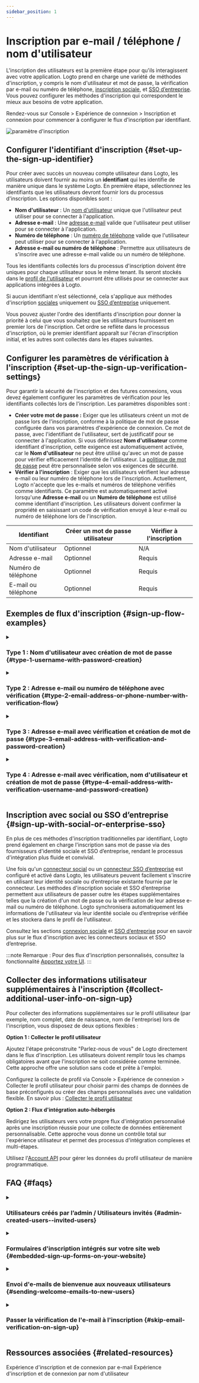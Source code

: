 ```yaml
---
sidebar_position: 1
---
```


# Inscription par e-mail / téléphone / nom d'utilisateur

L'inscription des utilisateurs est la première étape pour qu'ils interagissent avec votre application. Logto prend en charge une variété de méthodes d'inscription, y compris le nom d'utilisateur et mot de passe, la vérification par e-mail ou numéro de téléphone, [inscription sociale](/end-user-flows/sign-up-and-sign-in/social-sign-in), et [SSO d’entreprise](/end-user-flows/enterprise-sso). Vous pouvez configurer les méthodes d'inscription qui correspondent le mieux aux besoins de votre application.

Rendez-vous sur <CloudLink to="/sign-in-experience/sign-up-and-sign-in">Console > Expérience de connexion > Inscription et connexion</CloudLink> pour commencer à configurer le flux d'inscription par identifiant.

<img src="/img/assets/sign-in-experience-sign-up.png" alt="paramètre d'inscription" />

## Configurer l'identifiant d'inscription \{#set-up-the-sign-up-identifier}

Pour créer avec succès un nouveau compte utilisateur dans Logto, les utilisateurs doivent fournir au moins un **identifiant** qui les identifie de manière unique dans le système Logto. En première étape, sélectionnez les identifiants que les utilisateurs devront fournir lors du processus d'inscription. Les options disponibles sont :

- **Nom d'utilisateur** : Un [nom d'utilisateur](/user-management/user-data#username) unique que l'utilisateur peut utiliser pour se connecter à l'application.
- **Adresse e-mail** : Une [adresse e-mail](/user-management/user-data#primary_email) valide que l'utilisateur peut utiliser pour se connecter à l'application.
- **Numéro de téléphone** : Un [numéro de téléphone](/user-management/user-data#primary_phone) valide que l'utilisateur peut utiliser pour se connecter à l'application.
- **Adresse e-mail ou numéro de téléphone** : Permettre aux utilisateurs de s'inscrire avec une adresse e-mail valide ou un numéro de téléphone.

Tous les identifiants collectés lors du processus d'inscription doivent être uniques pour chaque utilisateur sous le même tenant. Ils seront stockés dans le [profil de l'utilisateur](/user-management/user-data#user-profile) et pourront être utilisés pour se connecter aux applications intégrées à Logto.

Si aucun identifiant n'est sélectionné, cela s'applique aux méthodes d'inscription [sociales](/end-user-flows/sign-up-and-sign-in/social-sign-in) uniquement ou [SSO d’entreprise](/end-user-flows/enterprise-sso) uniquement.

Vous pouvez ajuster l'ordre des identifiants d'inscription pour donner la priorité à celui que vous souhaitez que les utilisateurs fournissent en premier lors de l'inscription. Cet ordre se reflète dans le processus d'inscription, où le premier identifiant apparaît sur l'écran d'inscription initial, et les autres sont collectés dans les étapes suivantes.

## Configurer les paramètres de vérification à l'inscription \{#set-up-the-sign-up-verification-settings}

Pour garantir la sécurité de l'inscription et des futures connexions, vous devez également configurer les paramètres de vérification pour les identifiants collectés lors de l'inscription. Les paramètres disponibles sont :

- **Créer votre mot de passe :** Exiger que les utilisateurs créent un mot de passe lors de l'inscription, conforme à la politique de mot de passe configurée dans vos paramètres d'expérience de connexion. Ce mot de passe, avec l'identifiant de l'utilisateur, sert de justificatif pour se connecter à l'application. Si vous définissez **Nom d'utilisateur** comme identifiant d'inscription, cette exigence est automatiquement activée, car le **Nom d'utilisateur** ne peut être utilisé qu'avec un mot de passe pour vérifier efficacement l'identité de l'utilisateur. La [politique de mot de passe](/security/password-policy) peut être personnalisée selon vos exigences de sécurité.
- **Vérifier à l'inscription** : Exiger que les utilisateurs vérifient leur adresse e-mail ou leur numéro de téléphone lors de l'inscription. Actuellement, Logto n'accepte que les e-mails et numéros de téléphone vérifiés comme identifiants. Ce paramètre est automatiquement activé lorsqu'une **Adresse e-mail** ou un **Numéro de téléphone** est utilisé comme identifiant d'inscription. Les utilisateurs doivent confirmer la propriété en saisissant un code de vérification envoyé à leur e-mail ou numéro de téléphone lors de l'inscription.

| Identifiant         | Créer un mot de passe utilisateur | Vérifier à l'inscription |
| ------------------- | --------------------------------- | ------------------------ |
| Nom d'utilisateur   | Optionnel                         | N/A                      |
| Adresse e-mail      | Optionnel                         | Requis                   |
| Numéro de téléphone | Optionnel                         | Requis                   |
| E-mail ou téléphone | Optionnel                         | Requis                   |

## Exemples de flux d'inscription \{#sign-up-flow-examples}

<details>
  <summary>

### Type 1 : Nom d'utilisateur avec création de mot de passe \{#type-1-username-with-password-creation}

</summary>

Sélectionnez le **Nom d'utilisateur** comme identifiant d'inscription. Créer votre mot de passe est activé automatiquement.

<img
  src="/img/assets/sign-up-username-password.png"
  alt="Inscription par nom d'utilisateur et mot de passe"
/>

</details>

<details>
  <summary>

### Type 2 : Adresse e-mail ou numéro de téléphone avec vérification \{#type-2-email-address-or-phone-number-with-verification-flow}

</summary>

Sélectionnez **Adresse e-mail ou numéro de téléphone** comme identifiant d'inscription. **Vérifier à l'inscription** est obligatoirement activé.

<img
  src="/img/assets/sign-up-email-verification.png"
  alt="Inscription par e-mail ou téléphone avec vérification"
/>

</details>

<details>
  <summary>

### Type 3 : Adresse e-mail avec vérification et création de mot de passe \{#type-3-email-address-with-verification-and-password-creation}

</summary>

Sélectionnez **Adresse e-mail** comme identifiant d'inscription. **Vérifier à l'inscription** est obligatoirement activé. Activez **Créer votre mot de passe** pour exiger que les utilisateurs créent un mot de passe lors de l'inscription. (Il en va de même pour le flux d'inscription par numéro de téléphone)

<img
  src="/img/assets/sign-up-email-password.png"
  alt="Inscription par e-mail avec vérification et création de mot de passe"
/>

</details>

<details>
  <summary>

### Type 4 : Adresse e-mail avec vérification, nom d'utilisateur et création de mot de passe \{#type-4-email-address-with-verification-username-and-password-creation}

</summary>

Sélectionnez **Adresse e-mail** et **Nom d'utilisateur** comme identifiants d'inscription. **Vérifier à l'inscription** est obligatoirement activé. Activez **Créer votre mot de passe** pour exiger que les utilisateurs créent un mot de passe lors de l'inscription.

<img
  src="/img/assets/sign-up-email-username-password.png"
  alt="Inscription par e-mail et nom d'utilisateur avec vérification et création de mot de passe"
/>

</details>

## Inscription avec social ou SSO d’entreprise \{#sign-up-with-social-or-enterprise-sso}

En plus de ces méthodes d'inscription traditionnelles par identifiant, Logto prend également en charge l'inscription sans mot de passe via des fournisseurs d'identité sociale et SSO d’entreprise, rendant le processus d'intégration plus fluide et convivial.

Une fois qu'un [connecteur social](/connectors/social-connectors) ou un [connecteur SSO d’entreprise](/connectors/enterprise-connectors) est configuré et activé dans Logto, les utilisateurs peuvent facilement s'inscrire en utilisant leur identité sociale ou d’entreprise existante fournie par le connecteur. Les méthodes d'inscription sociale et SSO d’entreprise permettent aux utilisateurs de passer outre les étapes supplémentaires telles que la création d'un mot de passe ou la vérification de leur adresse e-mail ou numéro de téléphone. Logto synchronisera automatiquement les informations de l'utilisateur via leur identité sociale ou d’entreprise vérifiée et les stockera dans le profil de l'utilisateur.

Consultez les sections [connexion sociale](/end-user-flows/sign-up-and-sign-in/social-sign-in/) et [SSO d’entreprise](/end-user-flows/enterprise-sso/) pour en savoir plus sur le flux d'inscription avec les connecteurs sociaux et SSO d’entreprise.

:::note
Remarque : Pour des flux d'inscription personnalisés, consultez la fonctionnalité [Apportez votre UI](/customization/bring-your-ui/).
:::

## Collecter des informations utilisateur supplémentaires à l'inscription \{#collect-additional-user-info-on-sign-up}

Pour collecter des informations supplémentaires sur le profil utilisateur (par exemple, nom complet, date de naissance, nom de l'entreprise) lors de l'inscription, vous disposez de deux options flexibles :

**Option 1 : Collecter le profil utilisateur**

Ajoutez l'étape préconstruite "Parlez-nous de vous" de Logto directement dans le flux d'inscription. Les utilisateurs doivent remplir tous les champs obligatoires avant que l'inscription ne soit considérée comme terminée. Cette approche offre une solution sans code et prête à l'emploi.

Configurez la collecte de profil via <CloudLink to="/sign-in-experience/collect-user-profile">Console > Expérience de connexion > Collecter le profil utilisateur</CloudLink> pour choisir parmi des champs de données de base préconfigurés ou créer des champs personnalisés avec une validation flexible. En savoir plus : [Collecter le profil utilisateur](/end-user-flows/collect-user-profile)

**Option 2 : Flux d'intégration auto-hébergés**

Redirigez les utilisateurs vers votre propre flux d'intégration personnalisé après une inscription réussie pour une collecte de données entièrement personnalisable. Cette approche vous donne un contrôle total sur l'expérience utilisateur et permet des processus d'intégration complexes et multi-étapes.

Utilisez l'[Account API](/end-user-flows/account-settings/by-account-api) pour gérer les données du profil utilisateur de manière programmatique.

## FAQ \{#faqs}

<details>
  <summary>

### Utilisateurs créés par l’admin / Utilisateurs invités \{#admin-created-users--invited-users}

</summary>

Découvrez comment mettre en œuvre le [flux d'inscription sur invitation uniquement.](/end-user-flows/sign-up-and-sign-in/disable-user-registration/#implement-an-invitation-only-sign-up-flow)

</details>

<details>
  <summary>

### Formulaires d'inscription intégrés sur votre site web \{#embedded-sign-up-forms-on-your-website}

</summary>
  
Logto ne prend actuellement pas en charge l'API headless pour la connexion et l'inscription. Vous pouvez utiliser la fonctionnalité [Apportez votre UI](/customization/bring-your-ui/) pour télécharger votre propre formulaire d'inscription sur Logto ou utiliser les paramètres de connexion pour transmettre les informations utilisateur de votre site web à Logto. En savoir plus sur la transmission des identifiants utilisateur dans [Paramètres d'authentification](/end-user-flows/authentication-parameters/).

</details>

<details>
  <summary>

### Envoi d'e-mails de bienvenue aux nouveaux utilisateurs \{#sending-welcome-emails-to-new-users}

</summary>

Abonnez-vous à l'événement webhook `User.Created` pour déclencher un e-mail de bienvenue aux nouveaux utilisateurs. En savoir plus sur les [événements webhook](/developers/webhooks/webhooks-events/#data-mutation-hook-events).

</details>

<details>
  <summary>

### Passer la vérification de l'e-mail à l'inscription \{#skip-email-verification-on-sign-up}

</summary>

Actuellement, Logto ne prend en charge que les e-mails et numéros de téléphone vérifiés comme identifiants. Le processus de vérification est requis pour garantir la sécurité et la propriété de l'identifiant de l'utilisateur.
La prise en charge des e-mails ou numéros de téléphone non vérifiés figure sur notre [roadmap](https://logto.productlane.com/roadmap). Restez à l'écoute pour les mises à jour !

</details>

## Ressources associées \{#related-resources}

<Url href="https://www.youtube.com/watch?v=64rBXpWbScc">
  Expérience d'inscription et de connexion par e-mail
</Url>

<Url href="https://www.youtube.com/watch?v=chQxCJX6e6w">
  Expérience d'inscription et de connexion par nom d'utilisateur
</Url>
